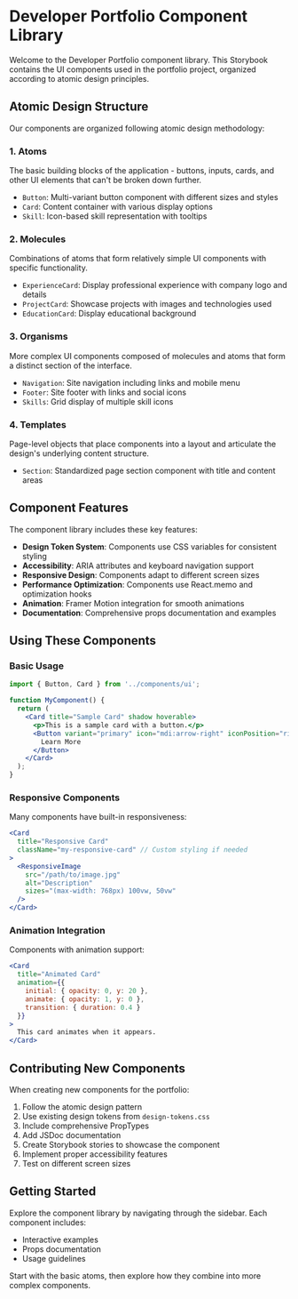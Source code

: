 
<Meta title="Introduction/Getting Started" />

# Developer Portfolio Component Library

Welcome to the Developer Portfolio component library. This Storybook contains the UI components used in the portfolio project, organized according to atomic design principles.

## Atomic Design Structure

Our components are organized following atomic design methodology:

### 1. Atoms
The basic building blocks of the application - buttons, inputs, cards, and other UI elements that can't be broken down further.

- `Button`: Multi-variant button component with different sizes and styles
- `Card`: Content container with various display options
- `Skill`: Icon-based skill representation with tooltips

### 2. Molecules
Combinations of atoms that form relatively simple UI components with specific functionality.

- `ExperienceCard`: Display professional experience with company logo and details
- `ProjectCard`: Showcase projects with images and technologies used
- `EducationCard`: Display educational background

### 3. Organisms
More complex UI components composed of molecules and atoms that form a distinct section of the interface.

- `Navigation`: Site navigation including links and mobile menu
- `Footer`: Site footer with links and social icons
- `Skills`: Grid display of multiple skill icons

### 4. Templates
Page-level objects that place components into a layout and articulate the design's underlying content structure.

- `Section`: Standardized page section component with title and content areas

## Component Features

The component library includes these key features:

- **Design Token System**: Components use CSS variables for consistent styling
- **Accessibility**: ARIA attributes and keyboard navigation support
- **Responsive Design**: Components adapt to different screen sizes
- **Performance Optimization**: Components use React.memo and optimization hooks
- **Animation**: Framer Motion integration for smooth animations
- **Documentation**: Comprehensive props documentation and examples

## Using These Components

### Basic Usage

```jsx
import { Button, Card } from '../components/ui';

function MyComponent() {
  return (
    <Card title="Sample Card" shadow hoverable>
      <p>This is a sample card with a button.</p>
      <Button variant="primary" icon="mdi:arrow-right" iconPosition="right">
        Learn More
      </Button>
    </Card>
  );
}
```

### Responsive Components

Many components have built-in responsiveness:

```jsx
<Card 
  title="Responsive Card"
  className="my-responsive-card" // Custom styling if needed
>
  <ResponsiveImage 
    src="/path/to/image.jpg"
    alt="Description"
    sizes="(max-width: 768px) 100vw, 50vw"
  />
</Card>
```

### Animation Integration

Components with animation support:

```jsx
<Card
  title="Animated Card"
  animation={{
    initial: { opacity: 0, y: 20 },
    animate: { opacity: 1, y: 0 },
    transition: { duration: 0.4 }
  }}
>
  This card animates when it appears.
</Card>
```

## Contributing New Components

When creating new components for the portfolio:

1. Follow the atomic design pattern
2. Use existing design tokens from `design-tokens.css`
3. Include comprehensive PropTypes
4. Add JSDoc documentation
5. Create Storybook stories to showcase the component
6. Implement proper accessibility features
7. Test on different screen sizes

## Getting Started

Explore the component library by navigating through the sidebar. Each component includes:

- Interactive examples
- Props documentation
- Usage guidelines

Start with the basic atoms, then explore how they combine into more complex components.
